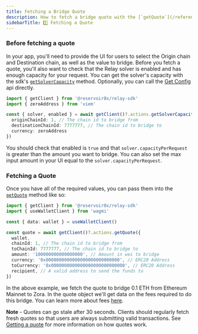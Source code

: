 ```yaml
---
title: Fetching a Bridge Quote
description: How to fetch a bridge quote with the [`getQuote`](/references/sdk/actions/getQuote) method
sidebarTitle: 1️⃣ Fetching a Quote
---
```


### Before fetching a quote

In your app, you'll need to provide the UI for users to select the Origin chain and Destination chain, as well as the value to bridge.
Before you fetch a quote, you'll also want to check that the Relay solver is enabled and has enough capacity for your request. 
You can get the solver's capacity with the sdk's [`getSolverCapacity`](/references/sdk/actions/getSolverCapacity) method. Optionally, you can call the [Get Config](/references/api/get-config) api directly.

```typescript
import { getClient } from '@reservoir0x/relay-sdk'
import { zeroAddress } from 'viem'

const { solver, enabled } = await getClient()?.actions.getSolverCapacity({
  originChainId: 1, // The chain id to bridge from
  destinationChainId: 7777777, // The chain id to bridge to
  currency: zeroAddress
})
```

You should check that enabled is `true` and that `solver.capacityPerRequest` is greater than the amount you want to bridge. You can also set the max input amount in your UI equal to the `solver.capacityPerRequest`.


### Fetching a Quote
Once you have all of the required values, you can pass them into the  [`getQuote`](/references/sdk/actions/getQuote) method like so:

```typescript
import { getClient } from '@reservoir0x/relay-sdk'
import { useWalletClient } from 'wagmi'

const { data: wallet } = useWalletClient()

const quote = await getClient()?.actions.getQuote({
  wallet,
  chainId: 1, // The chain id to bridge from
  toChainId: 7777777, // The chain id to bridge to
  amount: '100000000000000000', // Amount in wei to bridge
  currency: '0x0000000000000000000000000000', // ERC20 Address
  toCurrency: '0x0000000000000000000000000000', // ERC20 Address
  recipient, // A valid address to send the funds to
})
```

In the above example, we fetch the quote to bridge 0.1 ETH from Ethereum Mainnet to Zora. In the quote object we'll get data on the fees required to do this bridge. You can learn more about fees [here](/how-it-works/fees).

**Note** - Quotes can go stale after 30 seconds. Clients should regularly fetch fresh quotes so that users are always submitting valid transactions. See [Getting a quote](/how-it-works/the-reservoir-relayer#getting-a-quote) for more information on how quotes work.
